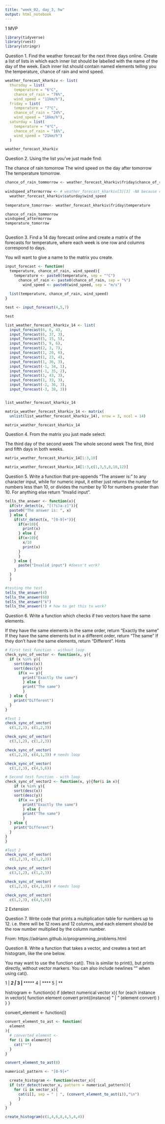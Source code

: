 ```yaml
---
title: "week_02, day_3, hw"
output: html_notebook
---
```


1 MVP

```r
library(tidyverse)
library(rvest)
library(stringr)
```


####################
Question 1.
Find the weather forecast for the next three days online. Create a list of lists in which each inner list should be labelled with the name of the day of the week. Each inner list should contain named elements telling you the temperature, chance of rain and wind speed.



```r
weather_forecast_kharkiv <- list(
  thursday = list(
    temperature = "6°C",
    chance_of_rain = "76%",
    wind_speed = "11km/h"),
  friday = list(
    temperature = "7°C",
    chance_of_rain = "24%",
    wind_speed = "18km/h"),
  saturday = list(
    temperature = "4°C",
    chance_of_rain = "16%",
    wind_speed = "21km/h")
  )

weather_forecast_kharkiv
```

####################
Question 2.
Using the list you’ve just made find:

The chance of rain tomorrow
The wind speed on the day after tomorrow
The temperature tomorrow.

```r
chance_of_rain_tommorrow <- weather_forecast_kharkiv$friday$chance_of_rain
  
windspeed_aftermorrow <- # weather_forecast_kharkiv[3][3] -NA because chr?
  weather_forecast_kharkiv$saturday$wind_speed
  
temperature_tomorrow<- weather_forecast_kharkiv$friday$temperature

chance_of_rain_tommorrow
windspeed_aftermorrow
temperature_tomorrow
  
```


####################
Question 3.
Find a 14 day forecast online and create a matrix of the forecasts for temperature, where each week is one row and columns correspond to days.

You will want to give a name to the matrix you create.

```r
input_forecast <- function(
  temperature, chance_of_rain, wind_speed){
    temperature <- paste0(temperature, sep = "°C")
      chance_of_rain <- paste0(chance_of_rain, sep = "%")
        wind_speed <- paste0(wind_speed, sep = "m/s")
        
  list(temperature, chance_of_rain, wind_speed)
}

```

```r
test <- input_forecast(4,5,7)

test
```

```r
list_weather_forecast_kharkiv_14 <- list(
  input_forecast(6, 6, 4),
  input_forecast(6, 37, 3),
  input_forecast(5, 15, 5),
  input_forecast(5, 9, 6),
  input_forecast(2, 3, 7),
  input_forecast(1, 20, 6),
  input_forecast(1, 23, 4),
  input_forecast(1, 36, 3),
  input_forecast(-1, 34, 1),
  input_forecast(-1, 35, 2),
  input_forecast(1, 43, 3),
  input_forecast(1, 33, 3),
  input_forecast(-2, 36, 3),
  input_forecast(-3, 38, 3))


list_weather_forecast_kharkiv_14
```


```r
matrix_weather_forecast_kharkiv_14 <- matrix(
  unlist(list_weather_forecast_kharkiv_14), nrow = 3, ncol = 14)

matrix_weather_forecast_kharkiv_14
```



####################
Question 4.
From the matrix you just made select:

The third day of the second week
The whole second week
The first, third and fifth days in both weeks.

```r
matrix_weather_forecast_kharkiv_14[1:3,10]

matrix_weather_forecast_kharkiv_14[1:3,c(1,3,5,8,10,12)]

```




####################
Question 5.
Write a function that pre-appends “The answer is:” to any character input, while for numeric input, it either just returns the number for numbers less than 10, or divides the number by 10 for numbers greater than 10. For anything else return “Invalid input”.

```r
tells_the_answer <- function(x){
  if(str_detect(x, "[(?i)a-z]")){
  paste0("The answer is: ", x)
  } else {
    if(str_detect(x, "[0-9]+")){
      if(x<10){
        print(x)
      } else {
      if(x>10){
        x/10
        print(x)
      }
      }
    } else {
      paste("Invalid input") #doesn't work?
    }
  }
  }

```

```r
#testing the test
tells_the_answer(4)
tells_the_answer(60)
tells_the_answer("k")
tells_the_answer(!) # how to get this to work?
```




####################
Question 6.
Write a function which checks if two vectors have the same elements.

If they have the same elements in the same order, return “Exactly the same”
If they have the same elements but in a different order, return “The same”
If they don’t have the same elements, return “Different”.
Hints

```r
# First test function - without loop
check_sync_of_vector <- function(x, y){
  if (x %in% y){
    sort(desc(x))
    sort(desc(y))
      if(x == y){
        print("Exactly the same")
        } else {
        print("The same")
        }
  } else {
    print("Different")
  }
}

```


```r
#Test 1
check_sync_of_vector(
  c(1,2,3), c(1,2,3))

check_sync_of_vector(
  c(3,1,2), c(1,2,3))

check_sync_of_vector(
  c(1,2,3), c(4,1,3)) # needs loop

check_sync_of_vector(
  c(1,2,3), c(4,5,6))
```


```r
# Second test function - with loop
check_sync_of_vector2 <- function(x, y){for(i in x){
    if (x %in% y){
    sort(desc(x))
    sort(desc(y))
      if(x == y){
        print("Exactly the same")
        } else {
        print("The same")
        }
  } else {
    print("Different")
  }
}
}

```

```r
#Test 2
check_sync_of_vector(
  c(1,2,3), c(1,2,3))

check_sync_of_vector(
  c(3,1,2), c(1,2,3))

check_sync_of_vector(
  c(1,2,3), c(4,1,3)) # needs loop

check_sync_of_vector(
  c(1,2,3), c(4,5,6))
```


#####################################
2 Extension

####################
Question 7.
Write code that prints a multiplication table for numbers up to 12. i.e. there will be 12 rows and 12 columns, and each element should be the row number multiplied by the column number.

From: https://adriann.github.io/programming_problems.html





####################
Question 8.
Write a function that takes a vector, and creates a text art histogram, like the one below.

You may want to use the function cat(). This is similar to print(), but prints directly, without vector markers. You can also include newlines "\n" when using cat().

1 | ***
2 | *
3 | *******
4 | ****
5 | **




histrogram <- function(x)
  if (detect numerical vector x){
    for (each instance in vector){
       function element convert 
      print((instance) " | " (element convert) \n)
    }
  }
  
convert_element <- function(i)
  

```r
convert_element_to_ast <- function(
  element
){
  # converted_element <-
  for (i in element){
    cat("*")
  }
}

```

```r
convert_element_to_ast(8)
```


```r
numerical_pattern <- "[0-9]+"

  create_histogram <- function(vector_x){
  if (str_detect(vector_x, pattern = numerical_pattern)){
    for (i in vector_x){
      cat(i[], sep = " | ", (convert_element_to_ast(i)),"\n")
      }
  }
}
```

```r
create_histogram(c(1,4,6,8,4,5,4,4))
```


